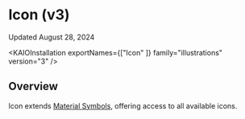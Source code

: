 
<Meta title="Illustrations/Icon/Icon (v3)/Usage Guidelines" />

# Icon (v3)

Updated August 28, 2024

<ResourceLinks
  sourceCode="https://github.com/cultureamp/kaizen-design-system/tree/main/packages/components/src/__illustrations__/Icon/v3"
  apiSpecification="/?path=/docs/illustrations-icon-v3-api-specification--docs"
/>

<KAIOInstallation exportNames={["Icon" ]} family="illustrations" version="3" />

## Overview

Icon extends [Material Symbols](https://fonts.google.com/icons), offering access to all available icons.

<Canvas of={IconStories.Playground} />
<Controls of={IconStories.Playground} />
